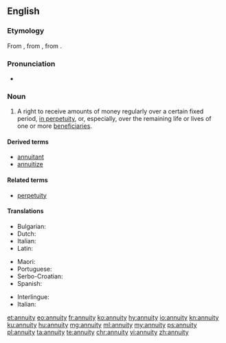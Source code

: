 ==English==
{{wikipedia}}

===Etymology===
From {{etyl|fr|en}} {{term|annuité|lang=fr}}, from {{etyl|ML.|en}} {{term|annuitās|lang=la}}, from {{etyl|la|en}} {{term|annuus||annual|lang=la}}.

===Pronunciation===
* {{IPA|/əˈn(j)uɪti/|lang=en}}

===Noun===
{{en-noun|annuities}}

# A right to receive amounts of money regularly over a certain fixed period, [[in perpetuity]], or, especially, over the remaining life or lives of one or more [[beneficiaries]].

====Derived terms====
* [[annuitant]]
* [[annuitize]]

====Related terms====
* [[perpetuity]]

====Translations====
{{trans-top|right to receive amounts of money regularly}}
* Bulgarian: {{t|bg|годишна рента}}
* Dutch: {{t|nl|lijfrente|f}}
* Italian: {{t+|it|vitalizio|m}}
* Latin: {{t|la|annuum|n}}
{{trans-mid}}
* Maori: {{t|mi|moni-ā-tau}}
* Portuguese: {{t|pt|anuidade|f}}
* Serbo-Croatian: {{t+|sh|anuitet|m}}
* Spanish: {{t+|es|anualidad|f}}
{{trans-bottom}}

{{ttbc-top}}
* Interlingue: {{t-check|ie|annuitá}}
* Italian: {{t+|it|annualità}}
{{trans-mid}}
{{trans-bottom}}

[[et:annuity]]
[[eo:annuity]]
[[fr:annuity]]
[[ko:annuity]]
[[hy:annuity]]
[[io:annuity]]
[[kn:annuity]]
[[ku:annuity]]
[[hu:annuity]]
[[mg:annuity]]
[[ml:annuity]]
[[my:annuity]]
[[ps:annuity]]
[[pl:annuity]]
[[ta:annuity]]
[[te:annuity]]
[[chr:annuity]]
[[vi:annuity]]
[[zh:annuity]]